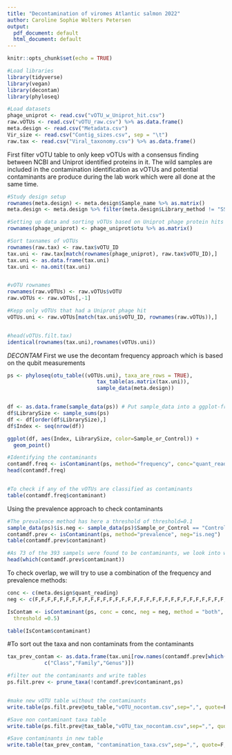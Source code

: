 ```yaml
---
title: "Decontamination of viromes Atlantic salmon 2022"
author: Caroline Sophie Wolters Petersen
output:
  pdf_document: default
  html_document: default
---
```


```r
knitr::opts_chunk$set(echo = TRUE)
```

```r
#Load libraries
library(tidyverse)
library(vegan)
library(decontam)
library(phyloseq)

#Load datasets
phage_uniprot <- read.csv("vOTU_w_Uniprot_hit.csv")
raw.vOTUs <- read.csv("vOTU_raw.csv") %>% as.data.frame()
meta.design <- read.csv("Metadata.csv")
Vir_size <- read.csv("Contig_sizes.csv", sep = "\t")
raw.tax <- read.csv("Viral_taxonomy.csv") %>% as.data.frame()

```

First filter vOTU table to only keep vOTUs with a consensus finding between NCBI and Uniprot identified proteins in it. The wild samples are included in the contamination identification as vOTUs and potential contaminants are produce during the lab work which were all done at the same time.
```r
#Study design setup
rownames(meta.design) <- meta.design$Sample_name %>% as.matrix()
meta.design <- meta.design %>% filter(meta.design$Library_method != "SSLR")#removing samples prepared using the SSLR library method.

#Setting up data and sorting vOTUs based on Uniprot phage protein hits
rownames(phage_uniprot) <- phage_uniprot$otu %>% as.matrix()

#Sort taxnames of vOTUs
rownames(raw.tax) <- raw.tax$vOTU_ID
tax.uni <- raw.tax[match(rownames(phage_uniprot), raw.tax$vOTU_ID),]
tax.uni <- as.data.frame(tax.uni)
tax.uni <- na.omit(tax.uni)


#vOTU rownames
rownames(raw.vOTUs) <- raw.vOTUs$vOTU
raw.vOTUs <- raw.vOTUs[,-1]

#Kepp only vOTUs that had a Uniprot phage hit
vOTUs.uni <- raw.vOTUs[match(tax.uni$vOTU_ID, rownames(raw.vOTUs)),]


#head(vOTUs.filt.tax) 
identical(rownames(tax.uni),rownames(vOTUs.uni))

```

_DECONTAM_
First we use the decontam frequency approach which is based on the qubit measurements
```r
ps <- phyloseq(otu_table((vOTUs.uni), taxa_are_rows = TRUE),
                             tax_table(as.matrix(tax.uni)),
                             sample_data(meta.design))


df <- as.data.frame(sample_data(ps)) # Put sample_data into a ggplot-friendly data.frame
df$LibrarySize <- sample_sums(ps)
df <- df[order(df$LibrarySize),]
df$Index <- seq(nrow(df))

ggplot(df, aes(Index, LibrarySize, color=Sample_or_Control)) +
  geom_point()

#Identifying the contaminants
contamdf.freq <- isContaminant(ps, method="frequency", conc="quant_reading")
head(contamdf.freq)


#To check if any of the vOTUs are classified as contaminants
table(contamdf.freq$contaminant)

```

Using the prevalence approach to check contaminants
```r
#The prevalence method has here a threshold of threshold=0.1
sample_data(ps)$is.neg <- sample_data(ps)$Sample_or_Control == "Control Sample"
contamdf.prev <- isContaminant(ps, method="prevalence", neg="is.neg")
table(contamdf.prev$contaminant)

#As 73 of the 393 sampels were found to be contaminants, we look into which ones:
head(which(contamdf.prev$contaminant))

```

To check overlap, we will try to use a combination of the frequency and prevalence methods:
```r
conc <- c(meta.design$quant_reading)
neg <- c(F,F,F,F,F,F,F,F,F,F,F,F,F,F,F,F,F,F,F,F,F,F,F,F,F,F,F,F,F,F,F,F,F,F,F,F,F,F,F,F,F,F,F,F,F,F,F,F,F,F,F,F,F,F,F,F,F,F,F,F,F,F,F,F,F,F,F,F,F,F,F,F,F,F,F,F,F,F,F,F,T,T,T,T)

IsContam <- isContaminant(ps, conc = conc, neg = neg, method = "both",
  threshold =0.5)

table(IsContam$contaminant)
```

#To sort out the taxa and non contaminats from the contaminants
```r
tax_prev_contam <- as.data.frame(tax.uni[row.names(contamdf.prev[which(contamdf.prev$contaminant),]),
            c("Class","Family","Genus")])

#filter out the contaminants and write tables
ps.filt.prev <- prune_taxa(!contamdf.prev$contaminant,ps)


#make new vOTU table without the contaminants
write.table(ps.filt.prev@otu_table,"vOTU_nocontam.csv",sep=",", quote=F, col.names=NA)

#Save non contaminant taxa table
write.table(ps.filt.prev@tax_table,"vOTU_tax_nocontam.csv",sep=",", quote=F, col.names=NA)

#Save contaminants in new table
write.table(tax_prev_contam, "contamination_taxa.csv",sep=",", quote=F, col.names=NA)

```
